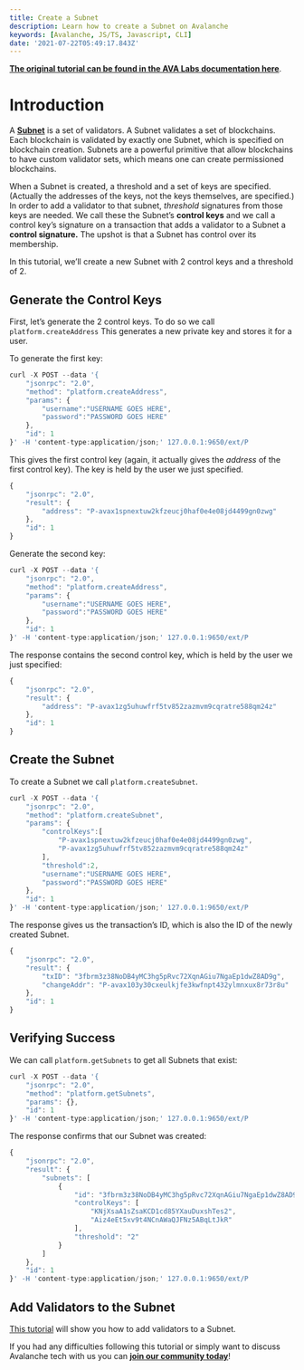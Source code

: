 ```yaml
---
title: Create a Subnet
description: Learn how to create a Subnet on Avalanche
keywords: [Avalanche, JS/TS, Javascript, CLI]
date: '2021-07-22T05:49:17.843Z'
---
```


[**The original tutorial can be found in the AVA Labs documentation here**](https://docs.avax.network/build/tutorials/platform/create-a-subnet).

# Introduction

A [**Subnet**](https://docs.avax.network/learn/platform-overview#subnets) is a set of validators. A Subnet validates a set of blockchains. Each blockchain is validated by exactly one Subnet, which is specified on blockchain creation. Subnets are a powerful primitive that allow blockchains to have custom validator sets, which means one can create permissioned blockchains.

When a Subnet is created, a threshold and a set of keys are specified. (Actually the addresses of the keys, not the keys themselves, are specified.) In order to add a validator to that subnet, _threshold_ signatures from those keys are needed. We call these the Subnet’s **control keys** and we call a control key’s signature on a transaction that adds a validator to a Subnet a **control signature.** The upshot is that a Subnet has control over its membership.

In this tutorial, we’ll create a new Subnet with 2 control keys and a threshold of 2.

## Generate the Control Keys

First, let’s generate the 2 control keys. To do so we call `platform.createAddress` This generates a new private key and stores it for a user.

To generate the first key:

```javascript
curl -X POST --data '{
    "jsonrpc": "2.0",
    "method": "platform.createAddress",
    "params": {
        "username":"USERNAME GOES HERE",
        "password":"PASSWORD GOES HERE"
    },
    "id": 1
}' -H 'content-type:application/json;' 127.0.0.1:9650/ext/P
```

This gives the first control key (again, it actually gives the _address_ of the first control key). The key is held by the user we just specified.

```javascript
{
    "jsonrpc": "2.0",
    "result": {
        "address": "P-avax1spnextuw2kfzeucj0haf0e4e08jd4499gn0zwg"
    },
    "id": 1
}
```

Generate the second key:

```javascript
curl -X POST --data '{
    "jsonrpc": "2.0",
    "method": "platform.createAddress",
    "params": {
        "username":"USERNAME GOES HERE",
        "password":"PASSWORD GOES HERE"
    },
    "id": 1
}' -H 'content-type:application/json;' 127.0.0.1:9650/ext/P
```

The response contains the second control key, which is held by the user we just specified:

```javascript
{
    "jsonrpc": "2.0",
    "result": {
        "address": "P-avax1zg5uhuwfrf5tv852zazmvm9cqratre588qm24z"
    },
    "id": 1
}
```

## Create the Subnet

To create a Subnet we call `platform.createSubnet`.

```javascript
curl -X POST --data '{
    "jsonrpc": "2.0",
    "method": "platform.createSubnet",
    "params": {
        "controlKeys":[
            "P-avax1spnextuw2kfzeucj0haf0e4e08jd4499gn0zwg",
            "P-avax1zg5uhuwfrf5tv852zazmvm9cqratre588qm24z"
        ],
        "threshold":2,
        "username":"USERNAME GOES HERE",
        "password":"PASSWORD GOES HERE"
    },
    "id": 1
}' -H 'content-type:application/json;' 127.0.0.1:9650/ext/P
```

The response gives us the transaction’s ID, which is also the ID of the newly created Subnet.

```javascript
{
    "jsonrpc": "2.0",
    "result": {
        "txID": "3fbrm3z38NoDB4yMC3hg5pRvc72XqnAGiu7NgaEp1dwZ8AD9g",
        "changeAddr": "P-avax103y30cxeulkjfe3kwfnpt432ylmnxux8r73r8u"
    },
    "id": 1
}
```

## Verifying Success

We can call `platform.getSubnets` to get all Subnets that exist:

```javascript
curl -X POST --data '{
    "jsonrpc": "2.0",
    "method": "platform.getSubnets",
    "params": {},
    "id": 1
}' -H 'content-type:application/json;' 127.0.0.1:9650/ext/P
```

The response confirms that our Subnet was created:

```javascript
{
    "jsonrpc": "2.0",
    "result": {
        "subnets": [
            {
                "id": "3fbrm3z38NoDB4yMC3hg5pRvc72XqnAGiu7NgaEp1dwZ8AD9g",
                "controlKeys": [
                    "KNjXsaA1sZsaKCD1cd85YXauDuxshTes2",
                    "Aiz4eEt5xv9t4NCnAWaQJFNz5ABqLtJkR"
                ],
                "threshold": "2"
            }
        ]
    },
    "id": 1
}' -H 'content-type:application/json;' 127.0.0.1:9650/ext/P
```

## Add Validators to the Subnet

[This tutorial](https://docs.avax.network/build/tutorials/platform/subnet/create-a-subnet) will show you how to add validators to a Subnet.

If you had any difficulties following this tutorial or simply want to discuss Avalanche tech with us you can [**join our community today**](https://discord.gg/fszyM7K)!
